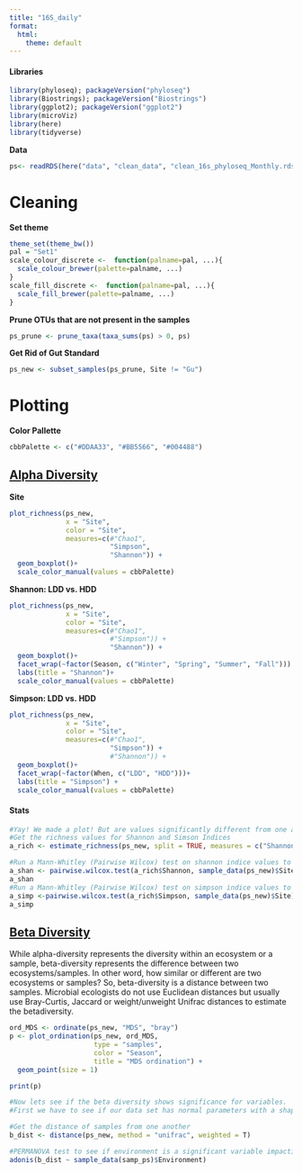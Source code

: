 ```yaml
---
title: "16S_daily"
format:
  html:
    theme: default
---
```


#### Libraries

```r
library(phyloseq); packageVersion("phyloseq")
library(Biostrings); packageVersion("Biostrings")
library(ggplot2); packageVersion("ggplot2")
library(microViz)
library(here)
library(tidyverse)
```

**Data**

```r
ps<- readRDS(here("data", "clean_data", "clean_16s_phyloseq_Monthly.rds"))
```

# Cleaning

**Set theme**

```r
theme_set(theme_bw())
pal = "Set1"
scale_colour_discrete <-  function(palname=pal, ...){
  scale_colour_brewer(palette=palname, ...)
}
scale_fill_discrete <-  function(palname=pal, ...){
  scale_fill_brewer(palette=palname, ...)
}
```

**Prune OTUs that are not present in the samples**

```r
ps_prune <- prune_taxa(taxa_sums(ps) > 0, ps)

```

**Get Rid of Gut Standard**

```r
ps_new <- subset_samples(ps_prune, Site != "Gu")
```

# Plotting

**Color Pallette**

```r
cbbPalette <- c("#DDAA33", "#BB5566", "#004488")
```

## [Alpha Diversity](https://joey711.github.io/phyloseq/plot_richness-examples.html)

**Site**

```r
plot_richness(ps_new,
              x = "Site",
              color = "Site",
              measures=c(#"Chao1", 
                         "Simpson",
                         "Shannon")) +
  geom_boxplot()+
  scale_color_manual(values = cbbPalette)
```

**Shannon: LDD vs. HDD**

```r
plot_richness(ps_new,
              x = "Site",
              color = "Site",
              measures=c(#"Chao1", 
                         #"Simpson")) +
                         "Shannon")) +
  geom_boxplot()+
  facet_wrap(~factor(Season, c("Winter", "Spring", "Summer", "Fall"))) +
  labs(title = "Shannon")+
  scale_color_manual(values = cbbPalette)
```

**Simpson: LDD vs. HDD**

```r
plot_richness(ps_new,
              x = "Site",
              color = "Site",
              measures=c(#"Chao1", 
                         "Simpson")) +
                         #"Shannon")) +
  geom_boxplot()+
  facet_wrap(~factor(When, c("LDD", "HDD")))+
  labs(title = "Simpson") +
  scale_color_manual(values = cbbPalette)
```

#### Stats

```r
#Yay! We made a plot! But are values significantly different from one another? Lets estimate richness and then run a Mann-Whitley significance test.
#Get the richness values for Shannon and Simson Indices
a_rich <- estimate_richness(ps_new, split = TRUE, measures = c("Shannon", "Simpson"))

#Run a Mann-Whitley (Pairwise Wilcox) test on shannon indice values to observe significance with certain variables - here we will use Site
a_shan <- pairwise.wilcox.test(a_rich$Shannon, sample_data(ps_new)$Site)
a_shan
#Run a Mann-Whitley (Pairwise Wilcox) test on simpson indice values to observe significance with certain variables - here we will use Site
a_simp <-pairwise.wilcox.test(a_rich$Simpson, sample_data(ps_new)$Site)
a_simp
```

## [Beta Diversity](https://scienceparkstudygroup.github.io/microbiome-lesson/06-beta-diversity/index.html)

While alpha-diversity represents the diversity within an ecosystem or a sample, beta-diversity represents the difference between two ecosystems/samples. In other word, how similar or different are two ecosystems or samples? So, beta-diversity is a distance between two samples. Microbial ecologists do not use Euclidean distances but usually use Bray-Curtis, Jaccard or weight/unweight Unifrac distances to estimate the betadiversity.

```r
ord_MDS <- ordinate(ps_new, "MDS", "bray")
p <- plot_ordination(ps_new, ord_MDS, 
                     type = "samples",
                     color = "Season", 
                     title = "MDS ordination") + 
  geom_point(size = 1) 

print(p)
```

```r
#Now lets see if the beta diversity shows significance for variables.
#First we have to see if our data set has normal parameters with a shapiro-wilkes test (basically if the data is distributed normally)

#Get the distance of samples from one another
b_dist <- distance(ps_new, method = "unifrac", weighted = T)

#PERMANOVA test to see if environment is a significant variable impacting tick microbiomes - if significant, there would be stars next to the Pr > F values.
adonis(b_dist ~ sample_data(samp_ps)$Environment)
```
